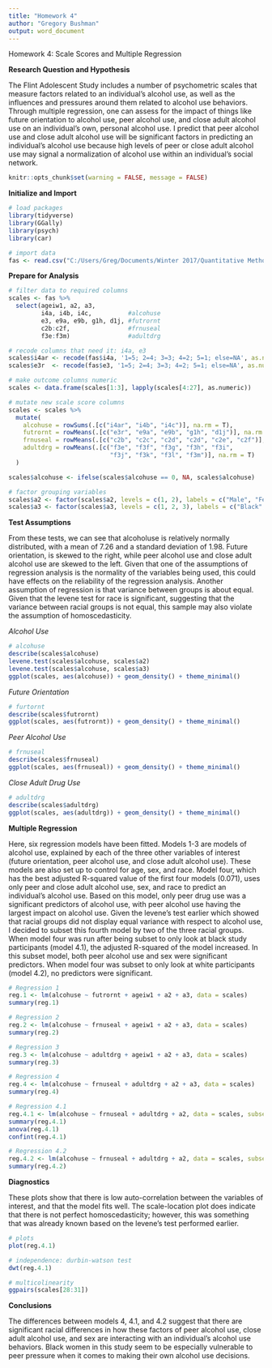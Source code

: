 ```yaml
---
title: "Homework 4"
author: "Gregory Bushman"
output: word_document
---
```

Homework 4: Scale Scores and Multiple Regression  

**Research Question and Hypothesis**  

The Flint Adolescent Study includes a number of psychometric scales that measure factors related to an individual's alcohol use, as well as the influences and pressures around them related to alcohol use behaviors. Through multiple regression, one can assess for the impact of things like future orientation to alcohol use, peer alcohol use, and close adult alcohol use on an individual's own, personal alcohol use. I predict that peer alcohol use and close adult alcohol use will be significant factors in predicting an individual's alcohol use because high levels of peer or close adult alcohol use may signal a normalization of alcohol use within an individual's social network. 

```r
knitr::opts_chunk$set(warning = FALSE, message = FALSE)
```

**Initialize and Import**

```r
# load packages
library(tidyverse)
library(GGally)
library(psych)
library(car)

# import data
fas <- read.csv("C:/Users/Greg/Documents/Winter 2017/Quantitative Methods/fas_wave1.csv")
```

**Prepare for Analysis**  

```r
# filter data to required columns
scales <- fas %>%
  select(ageiw1, a2, a3, 
         i4a, i4b, i4c,          #alcohuse
         e3, e9a, e9b, g1h, d1j, #futrornt
         c2b:c2f,                #frnuseal
         f3e:f3m)                #adultdrg

# recode columns that need it: i4a, e3
scales$i4ar <- recode(fas$i4a, '1=5; 2=4; 3=3; 4=2; 5=1; else=NA', as.numeric = T)
scales$e3r  <- recode(fas$e3, '1=5; 2=4; 3=3; 4=2; 5=1; else=NA', as.numeric = T)

# make outcome columns numeric
scales <- data.frame(scales[1:3], lapply(scales[4:27], as.numeric))

# mutate new scale score columns
scales <- scales %>%
  mutate(
    alcohuse = rowSums(.[c("i4ar", "i4b", "i4c")], na.rm = T),
    futrornt = rowMeans(.[c("e3r", "e9a", "e9b", "g1h", "d1j")], na.rm = T),
    frnuseal = rowMeans(.[c("c2b", "c2c", "c2d", "c2d", "c2e", "c2f")], na.rm = T),
    adultdrg = rowMeans(.[c("f3e", "f3f", "f3g", "f3h", "f3i", 
                            "f3j", "f3k", "f3l", "f3m")], na.rm = T)
  )

scales$alcohuse <- ifelse(scales$alcohuse == 0, NA, scales$alcohuse)

# factor grouping variables
scales$a2 <- factor(scales$a2, levels = c(1, 2), labels = c("Male", "Female"))
scales$a3 <- factor(scales$a3, levels = c(1, 2, 3), labels = c("Black", "White", "Mixed"))
```

**Test Assumptions**  

From these tests, we can see that alcoholuse is relatively normally distributed, with a mean of 7.26 and a standard deviation of 1.98. Future orientation, is skewed to the right, while peer alcohol use and close adult alcohol use are skewed to the left. Given that one of the assumptions of regression analysis is the normality of the variables being used, this could have effects on the reliability of the regression analysis. Another assumption of regression is that variance between groups is about equal. Given that the levene test for race is significant, suggesting that the variance between racial groups is not equal, this sample may also violate the assumption of homoscedasticity. 

*Alcohol Use*  

```r
# alcohuse
describe(scales$alcohuse)
levene.test(scales$alcohuse, scales$a2)
levene.test(scales$alcohuse, scales$a3)
ggplot(scales, aes(alcohuse)) + geom_density() + theme_minimal()
```

*Future Orientation*

```r
# furtornt
describe(scales$futrornt)
ggplot(scales, aes(futrornt)) + geom_density() + theme_minimal()
```

*Peer Alcohol Use*

```r
# frnuseal
describe(scales$frnuseal)
ggplot(scales, aes(frnuseal)) + geom_density() + theme_minimal()
```

*Close Adult Drug Use*

```r
# adultdrg
describe(scales$adultdrg)
ggplot(scales, aes(adultdrg)) + geom_density() + theme_minimal()
```

**Multiple Regression**  

Here, six regression models have been fitted. Models 1-3 are models of alcohol use, explained by each of the three other variables of interest (future orientation, peer alcohol use, and close adult alcohol use). These models are also set up to control for age, sex, and race. Model four, which has the best adjusted R-squared value of the first four models (0.071), uses only peer and close adult alcohol use, sex, and race to predict an individual's alcohol use. Based on this model, only peer drug use was a significant predictors of alcohol use, with peer alcohol use having the largest impact on alcohol use. Given the levene's test earlier which showed that racial groups did not display equal variance with respect to alcohol use, I decided to subset this fourth model by two of the three racial groups. When model four was run after being subset to only look at black study participants (model 4.1), the adjusted R-squared of the model increased. In this subset model, both peer alcohol use and sex were significant predictors. When model four was subset to only look at white participants (model 4.2), no predictors were significant. 

```r
# Regression 1
reg.1 <- lm(alcohuse ~ futrornt + ageiw1 + a2 + a3, data = scales)
summary(reg.1)

# Regression 2
reg.2 <- lm(alcohuse ~ frnuseal + ageiw1 + a2 + a3, data = scales)
summary(reg.2)

# Regression 3
reg.3 <- lm(alcohuse ~ adultdrg + ageiw1 + a2 + a3, data = scales)
summary(reg.3)

# Regression 4
reg.4 <- lm(alcohuse ~ frnuseal + adultdrg + a2 + a3, data = scales)
summary(reg.4)

# Regression 4.1
reg.4.1 <- lm(alcohuse ~ frnuseal + adultdrg + a2, data = scales, subset = a3 == "Black")
summary(reg.4.1)
anova(reg.4.1)
confint(reg.4.1)

# Regression 4.2
reg.4.2 <- lm(alcohuse ~ frnuseal + adultdrg + a2, data = scales, subset = a3 == "White")
summary(reg.4.2)
```

**Diagnostics**  

These plots show that there is low auto-correlation between the variables of interest, and that the model fits well. The scale-location plot does indicate that there is not perfect homoscedasticity; however, this was something that was already known based on the levene's test performed earlier. 

```r
# plots
plot(reg.4.1)

# independence: durbin-watson test
dwt(reg.4.1)

# multicolinearity
ggpairs(scales[28:31])
```

**Conclusions**

The differences between models 4, 4.1, and 4.2 suggest that there are significant racial differences in how these factors of peer alcohol use, close adult alcohol use, and sex are interacting with an individual's alcohol use behaviors. Black women in this study seem to be especially vulnerable to peer pressure when it comes to making their own alcohol use decisions. 
